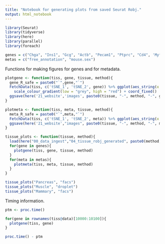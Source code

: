 ```yaml
---
title: "Notebook for generating plots from saved Seurat Robj."
output: html_notebook
---
```


```r
library(Seurat)
library(tidyverse)
library(here)
library(parallel)
library(foreach)
```

```r
genes = c("Chga", "Ins1", "Gcg", "Actb", "Pecam1", "Ptprc", "Cd4", 'Myf5', 'Myod1', 'Pdgfra')
metas = c("free_annotation", "mouse.sex")
```

Functions for making figures for genes and for metadata.

```r
plotgene <- function(tiss, gene, tissue, method){
  gene_R_safe = paste0("`",gene,"`")
  FetchData(tiss, c('tSNE_1', 'tSNE_2', gene)) %>% ggplot(aes_string(x = 'tSNE_1', y = 'tSNE_2', color = gene_R_safe)) + geom_point(size = 0.5) + 
    scale_colour_gradient(low = "grey", high = "red") + coord_fixed()
  ggsave(here('21_website','images', paste0(tissue, "-", method, "-", gene, ".png")))
}

plotmeta <- function(tiss, meta, tissue, method){
  meta_R_safe = paste0("`",meta,"`")
  FetchData(tiss, c('tSNE_1', 'tSNE_2', meta)) %>% ggplot(aes_string(x = 'tSNE_1', y = 'tSNE_2', color = meta_R_safe)) + geom_point(size = 0.5) + coord_fixed()
  ggsave(here('21_website',"images", paste0(tissue, "-", method, "-", meta, ".png")))
}

```

```r
tissue_plots <- function(tissue, method){
  load(here("00_data_ingest","04_tissue_robj_generated", paste0(method, "_", tissue, "_", "seurat_tiss.Robj")))
  for(gene in genes){
    plotgene(tiss, gene, tissue, method)
  }
  for(meta in metas){
    plotmeta(tiss, meta, tissue, method)
  }
}
```

```r
tissue_plots("Pancreas", "facs")
tissue_plots("Muscle", "droplet")
tissue_plots("Mammary", "facs")
```

Timing information.

```r
ptm <- proc.time()

for(gene in rownames(tiss@data)[10000:10100]){
  plotgene(tiss, gene)
}

proc.time() - ptm
```

